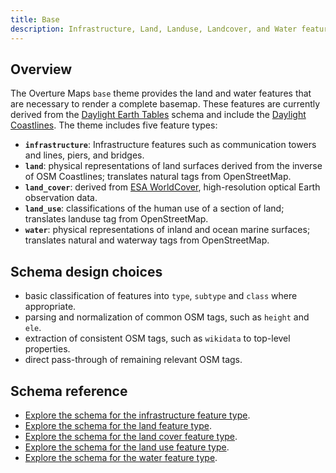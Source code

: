 ```yaml
---
title: Base
description: Infrastructure, Land, Landuse, Landcover, and Water features.
---
```


## Overview

The Overture Maps `base` theme provides the land and water features that are necessary to render a complete basemap. These features are currently derived from the [Daylight Earth Tables](https://daylightmap.org/earth/) schema and include the [Daylight Coastlines](https://daylightmap.org/coastlines.html). The theme includes five feature types:

- **`infrastructure`**: Infrastructure features such as communication towers and lines, piers, and bridges.
- **`land`**: physical representations of land surfaces derived from the inverse of OSM Coastlines; translates natural tags from OpenStreetMap.
- **`land_cover`**: derived from [ESA WorldCover](https://esa-worldcover.org/en), high-resolution optical Earth observation data.
- **`land_use`**: classifications of the human use of a section of land; translates landuse tag from OpenStreetMap.
- **`water`**: physical representations of inland and ocean marine surfaces; translates natural and waterway tags from OpenStreetMap.

## Schema design choices

- basic classification of features into `type`, `subtype` and `class` where appropriate.
- parsing and normalization of common OSM tags, such as `height` and `ele`.
- extraction of consistent OSM tags, such as `wikidata` to top-level properties.
- direct pass-through of remaining relevant OSM tags.

## Schema reference

- [Explore the schema for the infrastructure feature type](/schema/reference/base/infrastructure).
- [Explore the schema for the land feature type](/schema/reference/base/land).
- [Explore the schema for the land cover feature type](/schema/reference/base/land_cover).
- [Explore the schema for the land use feature type](/schema/reference/base/land_use).
- [Explore the schema for the water feature type](/schema/reference/base/water).
